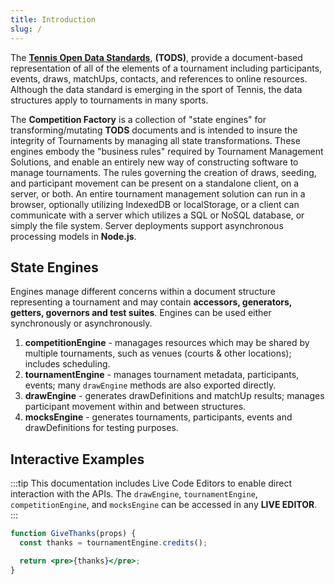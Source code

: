 ```yaml
---
title: Introduction
slug: /
---
```


The **[Tennis Open Data Standards](https://itftennis.atlassian.net/wiki/spaces/TODS/overview)**, **(TODS)**, provide a document-based representation of all of the elements of a tournament including participants, events, draws, matchUps, contacts, and references to online resources. Although the data standard is emerging in the sport of Tennis, the data structures apply to tournaments in many sports.

The **Competition Factory** is a collection of "state engines" for transforming/mutating **TODS** documents and is intended to insure the integrity of Tournaments by managing all state transformations. These engines embody the "business rules" required by Tournament Management Solutions, and enable an entirely new way of constructing software to manage tournaments. The rules governing the creation of draws, seeding, and participant movement can be present on a standalone client, on a server, or both. An entire tournament management solution can run in a browser, optionally utilizing IndexedDB or localStorage, or a client can communicate with a server which utilizes a SQL or NoSQL database, or simply the file system. Server deployments support asynchronous processing models in **Node.js**.

## State Engines

Engines manage different concerns within a document structure representing a tournament and may contain **accessors, generators, getters, governors and test suites**. Engines can be used either synchronously or asynchronously.

1. **competitionEngine** - managages resources which may be shared by multiple tournaments, such as venues (courts & other locations); includes scheduling.
2. **tournamentEngine** - manages tournament metadata, participants, events; many `drawEngine` methods are also exported directly.
3. **drawEngine** - generates drawDefinitions and matchUp results; manages participant movement within and between structures.
4. **mocksEngine** - generates tournaments, participants, events and drawDefinitions for testing purposes.

## Interactive Examples

:::tip
This documentation includes Live Code Editors to enable direct interaction with the APIs. The `drawEngine`, `tournamentEngine`, `competitionEngine`, and `mocksEngine` can be accessed in any **LIVE EDITOR**.
:::

```jsx live
function GiveThanks(props) {
  const thanks = tournamentEngine.credits();

  return <pre>{thanks}</pre>;
}
```
